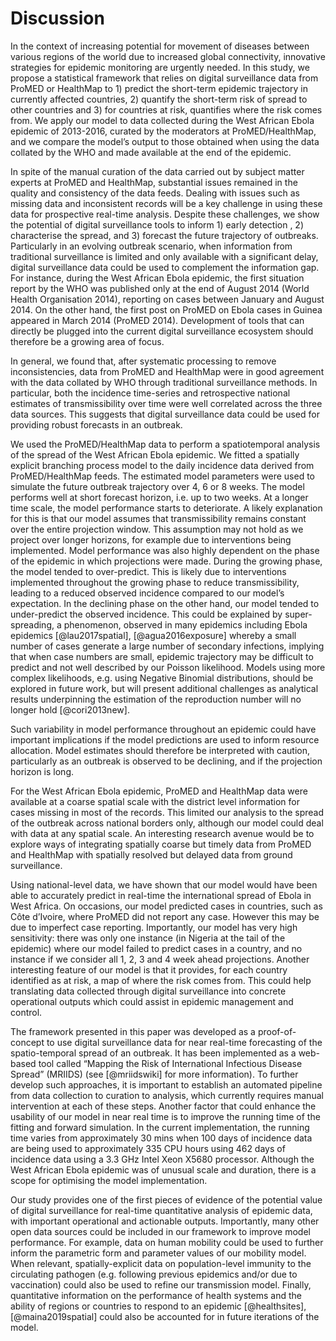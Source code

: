 # Discussion

In the context of increasing potential for movement of
diseases between various regions of the world due to increased global 
connectivity, innovative strategies for epidemic monitoring are 
urgently needed. In this study, we propose a statistical framework 
that relies on digital surveillance data from ProMED or HealthMap to 
1) predict the short-term epidemic trajectory in currently affected 
countries, 2) quantify the short-term risk of spread to other
countries and 3) for countries at risk, quantifies where the risk
comes from. We apply our model to data collected during the
West African Ebola epidemic of 2013-2016, curated by the moderators
at ProMED/HealthMap, and we compare the model’s output to those
obtained when using the data collated by the WHO and made available at 
the end of the epidemic.

In spite of the manual curation of the 
data carried out by subject matter experts at ProMED and HealthMap, 
substantial issues remained in the quality and consistency of
the data feeds. Dealing with 
issues such as missing data and inconsistent records will be a key 
challenge in using these data for prospective real-time
analysis. Despite these challenges, we show the potential of digital 
surveillance tools to inform 1) early detection , 
2) characterise the spread, and 3) forecast the future trajectory of
outbreaks. Particularly in an evolving outbreak 
scenario, when information
from traditional surveillance is limited and only available with a 
significant delay, digital surveillance data could be used to
complement the information gap. For instance, during the West African
Ebola epidemic, the first situation report by the WHO was published
only at the end of August 2014 (World Health Organisation 2014),
reporting on cases between January and August 2014. On the other hand,
the first post on ProMED on Ebola cases in Guinea appeared in March
2014 (ProMED 2014). Development of tools that can directly be plugged
into the current digital surveillance ecosystem should therefore be a
growing area of focus. 

In general, we found that, after systematic processing to remove 
inconsistencies, data from ProMED and HealthMap were in good agreement 
with the data collated by WHO through traditional surveillance
methods. In particular, both the incidence time-series and
retrospective national estimates of transmissibility over time were 
well correlated across the three data sources. This suggests that 
digital surveillance data could be used for providing robust forecasts 
in an outbreak.

We used the ProMED/HealthMap data to perform a spatiotemporal analysis 
of the spread of the West African Ebola epidemic. We fitted a spatially 
explicit branching process model to the daily incidence data derived 
from  ProMED/HealthMap feeds. The estimated model parameters were used to 
simulate the future outbreak trajectory over 4, 6 or 8 weeks. 
The model performs well at short forecast horizon, i.e. up to two 
weeks. At a longer time scale, the model performance starts to deteriorate.
A likely explanation for this is that our model assumes that
transmissibility remains constant over
the entire projection window. This assumption may not hold as we
project over longer horizons, for example due to interventions being
implemented. Model performance was also highly dependent on the phase of the 
epidemic in which projections were made. During the growing phase, the 
model tended to over-predict. This is likely due to interventions 
implemented throughout the growing phase to reduce transmissibility, 
leading to a reduced observed incidence compared to our model’s 
expectation. In the declining phase on the other hand, our model 
tended to under-predict the observed incidence. This could be
explained by super-spreading, a phenomenon, observed in many epidemics 
including Ebola epidemics [@lau2017spatial], [@agua2016exposure] 
whereby a small number of cases generate a 
large number of secondary infections, implying that when case numbers 
are small, epidemic trajectory may be difficult to predict and not
well described by our Poisson likelihood. Models using more complex 
likelihoods, e.g. using Negative Binomial distributions, should be 
explored in future work, but will present additional challenges as 
analytical results underpinning the estimation of the reproduction 
number will no longer hold [@cori2013new]. 

Such variability in model performance throughout an epidemic could 
have important implications if the model predictions are used to inform resource
allocation. Model estimates should therefore be interpreted with caution, 
particularly as an outbreak is observed to be declining, and if the 
projection horizon is long.
 
For the West African Ebola epidemic, ProMED and HealthMap data were 
available at a coarse spatial scale with the district level
information for cases missing in most of the records. This 
limited our analysis to the spread of the outbreak across 
national borders only, although our model could deal with 
data at any spatial scale. An interesting research avenue would be to 
explore ways of integrating spatially coarse 
but timely data from ProMED and HealthMap with spatially resolved 
but delayed data from ground surveillance.

Using national-level data, we have shown that our model would have 
been able to accurately predict in real-time the international spread
of Ebola in West Africa. On occasions, our model predicted cases in 
countries, such as Côte d'Ivoire, where ProMED did not report any
case. However this may be due to imperfect case reporting. 
Importantly, our model has very high sensitivity: there was only one 
instance (in Nigeria at the tail of the epidemic) where our model 
failed to predict cases in a country, and no instance if we consider 
all 1, 2, 3 and 4 week ahead projections. Another interesting feature 
of our model is that it provides, for each country identified as at
risk, a map of where the risk comes from. This could help translating 
data collected through digital surveillance into concrete operational 
outputs which could assist in epidemic management and control. 

The framework presented in this paper was developed as a
proof-of-concept to use digital surveillance data for near real-time
forecasting of the spatio-temporal spread of an outbreak. It has been 
implemented as a web-based tool called "Mapping the Risk of
International Infectious Disease Spread" (MRIIDS) (see [@mriidswiki]
for more information).
To further develop such approaches, it is important to establish an 
automated pipeline from data collection to curation to analysis, which 
currently requires manual intervention at each of these steps. Another 
factor that could enhance the usability of our model in near real time 
is to improve the running time of the fitting and forward simulation. 
In the current 
implementation, the running time varies from approximately 30 mins 
when 100 days of incidence data are being used to approximately 335
CPU hours using 462 days of incidence data using a 3.3 GHz Intel Xeon
X5680 processor. Although the West African Ebola epidemic was 
of unusual scale and duration, there is a scope for optimising 
the model implementation.

Our study provides one of the first pieces of evidence of the
potential value of digital surveillance for real-time quantitative 
analysis of epidemic data, with important operational and actionable 
outputs. Importantly, many other open data sources could be included 
in our framework to improve model performance. For example, data on 
human mobility could be used to further inform the parametric form and 
parameter values of our mobility model. When relevant, 
spatially-explicit data on population-level immunity to the 
circulating pathogen (e.g. following previous epidemics and/or due to 
vaccination) could also be used to refine our transmission model. 
Finally, quantitative information on the performance of health systems 
and the ability of regions or countries to respond to an epidemic 
[@healthsites], [@maina2019spatial]
could also be accounted for in future iterations of the model. 

<!-- The influence of -->
<!-- factors such as healthcare capacity of a location can be incorporated -->
<!-- into the model through the prior distribution of the reproduction -->
<!-- numbers.  -->
<!-- Similarly, the prior -->
<!-- distributions on the probability of staying at a location and the -->
<!-- exponent on distance could be informed by additional data sources  -->
<!-- such as prior information derived from human migration data (e.g.,  -->
<!-- census data).  -->
